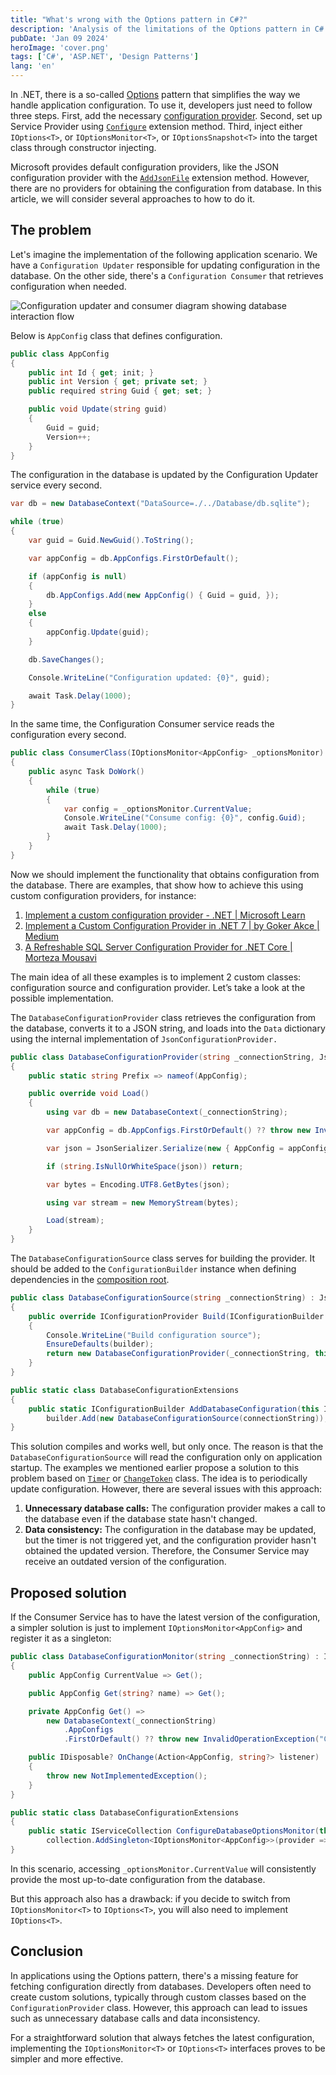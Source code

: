 ```yaml
---
title: "What's wrong with the Options pattern in C#?"
description: 'Analysis of the limitations of the Options pattern in C#'
pubDate: 'Jan 09 2024'
heroImage: 'cover.png'
tags: ['C#', 'ASP.NET', 'Design Patterns']
lang: 'en'
---
```



In .NET, there is a so-called [Options](https://learn.microsoft.com/en-us/dotnet/core/extensions/options) pattern that simplifies the way we handle application configuration. To use it, developers just need to follow three steps. First, add the necessary [configuration provider](https://learn.microsoft.com/en-us/dotnet/core/extensions/configuration-providers). Second, set up Service Provider using [`Configure`](https://learn.microsoft.com/en-us/dotnet/api/microsoft.extensions.dependencyinjection.optionsconfigurationservicecollectionextensions.configure) extension method. Third, inject either `IOptions<T>`, or `IOptionsMonitor<T>`, or `IOptionsSnapshot<T>` into the target class through constructor injecting.

Microsoft provides default configuration providers, like the JSON configuration provider with the [`AddJsonFile`](https://learn.microsoft.com/en-us/dotnet/api/microsoft.extensions.configuration.jsonconfigurationextensions.addjsonfile) extension method. However, there are no providers for obtaining the configuration from database. In this article, we will consider several approaches to how to do it.

## The problem

Let's imagine the implementation of the following application scenario. We have a `Configuration Updater` responsible for updating configuration in the database. On the other side, there's a `Configuration Consumer` that retrieves configuration when needed.

<Image
  src={configDiagram}
  alt="Configuration updater and consumer diagram showing database interaction flow"
/>

Below is `AppConfig` class that defines configuration.

```cs
public class AppConfig
{
    public int Id { get; init; }
    public int Version { get; private set; }
    public required string Guid { get; set; }

    public void Update(string guid)
    {
        Guid = guid;
        Version++;
    }
}
```

The configuration in the database is updated by the Configuration Updater service every second.

```cs
var db = new DatabaseContext("DataSource=./../Database/db.sqlite");

while (true)
{
    var guid = Guid.NewGuid().ToString();

    var appConfig = db.AppConfigs.FirstOrDefault();

    if (appConfig is null)
    {
        db.AppConfigs.Add(new AppConfig() { Guid = guid, });
    }
    else
    {
        appConfig.Update(guid);
    }

    db.SaveChanges();

    Console.WriteLine("Configuration updated: {0}", guid);

    await Task.Delay(1000);
}
```

In the same time, the Configuration Consumer service reads the configuration every second.

```cs
public class ConsumerClass(IOptionsMonitor<AppConfig> _optionsMonitor)
{
    public async Task DoWork()
    {
        while (true)
        {
            var config = _optionsMonitor.CurrentValue;
            Console.WriteLine("Consume config: {0}", config.Guid);
            await Task.Delay(1000);
        }
    }
}
```

Now we should implement the functionality that obtains configuration from the database. There are examples, that show how to achieve this using custom configuration providers, for instance:

1. [Implement a custom configuration provider - .NET \| Microsoft Learn](https://learn.microsoft.com/en-us/dotnet/core/extensions/custom-configuration-provider)
2. [Implement a Custom Configuration Provider in .NET 7 \| by Goker Akce \| Medium](https://medium.com/@gokerakce/implement-a-custom-configuration-provider-in-net-7-c0a195dcd05f)
3. [A Refreshable SQL Server Configuration Provider for .NET Core \| Morteza Mousavi](https://mousavi310.github.io/posts/a-refreshable-sql-server-configuration-provider-for-net-core/)

The main idea of all these examples is to implement 2 custom classes: configuration source and configuration provider. Let’s take a look at the possible implementation.

The `DatabaseConfigurationProvider` class retrieves the configuration from the database, converts it to a JSON string, and loads into the `Data` dictionary using the internal implementation of `JsonConfigurationProvider.`

```cs
public class DatabaseConfigurationProvider(string _connectionString, JsonConfigurationSource source) : JsonConfigurationProvider(source)
{
    public static string Prefix => nameof(AppConfig);

    public override void Load()
    {
        using var db = new DatabaseContext(_connectionString);

        var appConfig = db.AppConfigs.FirstOrDefault() ?? throw new InvalidOperationException("Configuration");

        var json = JsonSerializer.Serialize(new { AppConfig = appConfig });

        if (string.IsNullOrWhiteSpace(json)) return;

        var bytes = Encoding.UTF8.GetBytes(json);

        using var stream = new MemoryStream(bytes);

        Load(stream);
    }
}
```

The `DatabaseConfigurationSource` class serves for building the provider. It should be added to the `ConfigurationBuilder` instance when defining dependencies in the [composition root](https://blog.ploeh.dk/2011/07/28/CompositionRoot/).

```cs
public class DatabaseConfigurationSource(string _connectionString) : JsonConfigurationSource
{
    public override IConfigurationProvider Build(IConfigurationBuilder builder)
    {
        Console.WriteLine("Build configuration source");
        EnsureDefaults(builder);
        return new DatabaseConfigurationProvider(_connectionString, this);
    }
}

public static class DatabaseConfigurationExtensions
{
    public static IConfigurationBuilder AddDatabaseConfiguration(this IConfigurationBuilder builder, string connectionString) =>
        builder.Add(new DatabaseConfigurationSource(connectionString));
}
```

This solution compiles and works well, but only once. The reason is that the `DatabaseConfigurationSource` will read the configuration only on application startup. The examples we mentioned earlier propose a solution to this problem based on [`Timer`](https://learn.microsoft.com/en-us/dotnet/api/system.timers.timer) or [`ChangeToken`](https://learn.microsoft.com/en-us/aspnet/core/fundamentals/change-tokens) class. The idea is to periodically update configuration. However, there are several issues with this approach:

1. **Unnecessary database calls:** The configuration provider makes a call to the database even if the database state hasn't changed.
2. **Data consistency:** The configuration in the database may be updated, but the timer is not triggered yet, and the configuration provider hasn't obtained the updated version. Therefore, the Consumer Service may receive an outdated version of the configuration.

## Proposed solution

If the Consumer Service has to have the latest version of the configuration, a simpler solution is just to implement `IOptionsMonitor<AppConfig>` and register it as a singleton:

```cs
public class DatabaseConfigurationMonitor(string _connectionString) : IOptionsMonitor<AppConfig>
{
    public AppConfig CurrentValue => Get();

    public AppConfig Get(string? name) => Get();

    private AppConfig Get() =>
        new DatabaseContext(_connectionString)
            .AppConfigs
            .FirstOrDefault() ?? throw new InvalidOperationException("Configuration");

    public IDisposable? OnChange(Action<AppConfig, string?> listener)
    {
        throw new NotImplementedException();
    }
}

public static class DatabaseConfigurationExtensions
{
    public static IServiceCollection ConfigureDatabaseOptionsMonitor(this IServiceCollection collection, string connectionString) =>
        collection.AddSingleton<IOptionsMonitor<AppConfig>>(provider => new DatabaseConfigurationMonitor(connectionString));
}
```

In this scenario, accessing `_optionsMonitor.CurrentValue` will consistently provide the most up-to-date configuration from the database.

But this approach also has a drawback: if you decide to switch from `IOptionsMonitor<T>` to `IOptions<T>`, you will also need to implement `IOptions<T>`.

## Conclusion

In applications using the Options pattern, there's a missing feature for fetching configuration directly from databases. Developers often need to create custom solutions, typically through custom classes based on the `ConfigurationProvider` class. However, this approach can lead to issues such as unnecessary database calls and data inconsistency.

For a straightforward solution that always fetches the latest configuration, implementing the `IOptionsMonitor<T>` or `IOptions<T>` interfaces proves to be simpler and more effective.
